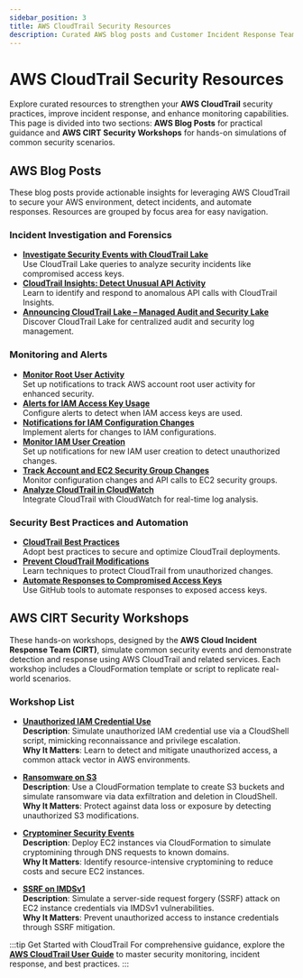 ---
sidebar_position: 3
title: AWS CloudTrail Security Resources
description: Curated AWS blog posts and Customer Incident Response Team workshops to enhance CloudTrail security, incident response, and monitoring practices.
---

# AWS CloudTrail Security Resources

Explore curated resources to strengthen your **AWS CloudTrail** security practices, improve incident response, and enhance monitoring capabilities. This page is divided into two sections: **AWS Blog Posts** for practical guidance and **AWS CIRT Security Workshops** for hands-on simulations of common security scenarios.

## AWS Blog Posts

These blog posts provide actionable insights for leveraging AWS CloudTrail to secure your AWS environment, detect incidents, and automate responses. Resources are grouped by focus area for easy navigation.

### Incident Investigation and Forensics
- **[Investigate Security Events with CloudTrail Lake](https://aws.amazon.com/blogs/security/investigate-security-events-by-using-aws-cloudtrail-lake-advanced-queries/)**  
  Use CloudTrail Lake queries to analyze security incidents like compromised access keys.
- **[CloudTrail Insights: Detect Unusual API Activity](https://aws.amazon.com/blogs/aws/announcing-cloudtrail-insights-identify-and-respond-to-unusual-api-activity/)**  
  Learn to identify and respond to anomalous API calls with CloudTrail Insights.
- **[Announcing CloudTrail Lake – Managed Audit and Security Lake](https://aws.amazon.com/blogs/mt/announcing-aws-cloudtrail-lake-a-managed-audit-and-security-lake/)**  
  Discover CloudTrail Lake for centralized audit and security log management.

### Monitoring and Alerts
- **[Monitor Root User Activity](https://aws.amazon.com/blogs/mt/monitor-and-notify-on-aws-account-root-user-activity/)**  
  Set up notifications to track AWS account root user activity for enhanced security.
- **[Alerts for IAM Access Key Usage](https://repost.aws/knowledge-center/track-access-key-credential)**  
  Configure alerts to detect when IAM access keys are used.
- **[Notifications for IAM Configuration Changes](https://aws.amazon.com/blogs/security/how-to-receive-alerts-when-your-iam-configuration-changes/)**  
  Implement alerts for changes to IAM configurations.
- **[Monitor IAM User Creation](https://docs.aws.amazon.com/prescriptive-guidance/latest/patterns/send-a-notification-when-an-iam-user-is-created.html)**  
  Set up notifications for new IAM user creation to detect unauthorized changes.
- **[Track Account and EC2 Security Group Changes](https://aws.amazon.com/blogs/security/how-to-monitor-aws-account-configuration-changes-and-api-calls-to-amazon-ec2-security-groups/)**  
  Monitor configuration changes and API calls to EC2 security groups.
- **[Analyze CloudTrail in CloudWatch](https://aws.amazon.com/blogs/mt/analyzing-cloudtrail-in-cloudwatch/)**  
  Integrate CloudTrail with CloudWatch for real-time log analysis.

### Security Best Practices and Automation
- **[CloudTrail Best Practices](https://aws.amazon.com/blogs/mt/aws-cloudtrail-best-practices/)**  
  Adopt best practices to secure and optimize CloudTrail deployments.
- **[Prevent CloudTrail Modifications](https://catalog.workshops.aws/awscff/en-US/governance)**  
  Learn techniques to protect CloudTrail from unauthorized changes.
- **[Automate Responses to Compromised Access Keys](https://github.com/aws/aws-health-tools/tree/master/automated-actions/AWS_RISK_CREDENTIALS_EXPOSED)**  
  Use GitHub tools to automate responses to exposed access keys.

## AWS CIRT Security Workshops

These hands-on workshops, designed by the **AWS Cloud Incident Response Team (CIRT)**, simulate common security events and demonstrate detection and response using AWS CloudTrail and related services. Each workshop includes a CloudFormation template or script to replicate real-world scenarios.

### Workshop List
- **[Unauthorized IAM Credential Use](https://catalog.us-east-1.prod.workshops.aws/workshops/6a8ad836-10a6-4694-9a3b-f53f193041de/en-US/setup/cloudformation)**  
  **Description**: Simulate unauthorized IAM credential use via a CloudShell script, mimicking reconnaissance and privilege escalation.  
  **Why It Matters**: Learn to detect and mitigate unauthorized access, a common attack vector in AWS environments.

- **[Ransomware on S3](https://catalog.workshops.aws/aws-cirt-ransomware-simulation-and-detection/en-US)**  
  **Description**: Use a CloudFormation template to create S3 buckets and simulate ransomware via data exfiltration and deletion in CloudShell.  
  **Why It Matters**: Protect against data loss or exposure by detecting unauthorized S3 modifications.

- **[Cryptominer Security Events](https://catalog.workshops.aws/aws-cirt-cryptominer-simulation-and-detection/en-US)**  
  **Description**: Deploy EC2 instances via CloudFormation to simulate cryptomining through DNS requests to known domains.  
  **Why It Matters**: Identify resource-intensive cryptomining to reduce costs and secure EC2 instances.

- **[SSRF on IMDSv1](https://catalog.us-east-1.prod.workshops.aws/workshops/6a8ad836-10a6-4694-9a3b-f53f193041de/en-US/setup/ssrf)**  
  **Description**: Simulate a server-side request forgery (SSRF) attack on EC2 instance credentials via IMDSv1 vulnerabilities.  
  **Why It Matters**: Prevent unauthorized access to instance credentials through SSRF mitigation.

:::tip Get Started with CloudTrail
For comprehensive guidance, explore the **[AWS CloudTrail User Guide](https://docs.aws.amazon.com/awscloudtrail/latest/userguide/)** to master security monitoring, incident response, and best practices.
:::